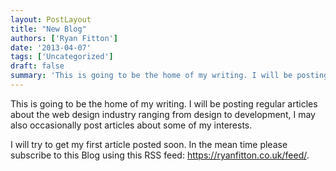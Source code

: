```yaml
---
layout: PostLayout
title: "New Blog"
authors: ['Ryan Fitton']
date: '2013-04-07'
tags: ['Uncategorized']
draft: false
summary: 'This is going to be the home of my writing. I will be posting regular articles about the web design industry ranging from design to development, I may also&nbsp;occasionally&nbsp;post articles about some of my interests. I will try to get my first article posted soon. In the mean time please subscribe to this Blog using [&amp;hellip;]'
---
```


<p>
  This is going to be the home of my writing. I will be posting regular articles about the web
  design industry ranging from design to development, I may also occasionally post articles about
  some of my interests.
</p>
<p>
  I will try to get my first article posted soon. In the mean time please subscribe to this Blog
  using this RSS feed: <a href="https://ryanfitton.co.uk/feed/">https://ryanfitton.co.uk/feed/</a>.
</p>
